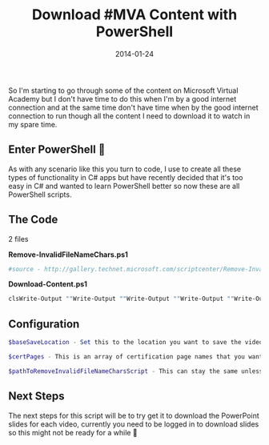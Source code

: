 ﻿---
title: 'Download #MVA Content with PowerShell'
date: 2014-01-24
tags: ['Microsoft Virtual Academy', 'PowerShell']
draft: false
summary: 'So I''m starting to go through some of the content on Microsoft Virtual Academy but I don''t have time to do this when I''m by a good internet connection and at the same time don''t have time when by the good internet connection to run though all the content I need to download it to watch in my spare time.'
---

So I'm starting to go through some of the content on Microsoft Virtual Academy but I don't have time to do this when I'm by a good internet connection and at the same time don't have time when by the good internet connection to run though all the content I need to download it to watch in my spare time.
 
## Enter PowerShell 🙂
 
As with any scenario like this you turn to code, I use to create all these types of functionality in C# apps but have recently decided that it's too easy in C# and wanted to learn PowerShell better so now these are all PowerShell scripts.
 
## The Code
 
2 files
 
**Remove-InvalidFileNameChars.ps1**
 
```powershell
#source - http://gallery.technet.microsoft.com/scriptcenter/Remove-Invalid-Characters-39fa17b1#changed slightly for MSVA scriptFunction Remove-InvalidFileNameChars {    <#    .SYNOPSIS    This is a PowerShell function to remove invalid characters from strings to be used as file names.    .DESCRIPTION    The function takes a string parameter called Name and returns a string that has been stripped of invalid file name characters, i.e. *, :, \, /.  The Name parameter will also receive input from the pipeline.    .PARAMETER Name    Specifies the file name to strip of invalid characters.    .INPUTS    Parameter Name accepts System.String objects from the pipeline.    .OUTPUTS    System.String.  Outpus a string object    .EXAMPLE    Remove-InvalidFileNameChars -Name "<This/name\is*an:illegal?filename>"    PS C:\>Thisnameisanillegalfilename    .NOTES    It would be easiest to copy the function from the script file and place it in your profile.  However, you may also dot-source the script to load the function into PowerShell:    i.e. PS C:\>. .\Remove-InvalidFileNameChars.ps1    #>    [CmdletBinding()]    param([Parameter(Mandatory=$true,        Position=0,        ValueFromPipeline=$true,         ValueFromPipelineByPropertyName=$true)]        [String]$Name    )    $result = [RegEx]::Replace($Name, "[{0}]" -f ([RegEx]::Escape([String][System.IO.Path]::GetInvalidFileNameChars())), '')    $result = $result.Replace("Microsoft-Virtual-Academy", "")    while($result.Contains("--"))    {        $result = $result.Replace("--", "-")    }    return $result.Trim("-")}
```

**Download-Content.ps1**

```powershell
clsWrite-Output ""Write-Output ""Write-Output ""Write-Output ""Write-Output ""Write-Output ""Write-Output ""Write-Output ""Write-Output ""Write-Output ""Write-Output "Starting"$certPages = $("mcsd-application-lifecycle-management","mcsd-windows-store-apps-certification","mcsd-web-apps-certification")$baseSaveLocation = "Z:\Learning\Microsoft Virtual Academy"$pathToRemoveInvalidFileNameCharsScript = "$baseSaveLocation\Remove-InvalidFileNameChars.ps1"#------------Don't edit below here----------------#. "$pathToRemoveInvalidFileNameCharsScript"    foreach($certPage in $certPages){    $certUrl="http://www.microsoft.com/learning/en-us/$certPage.aspx"    Write-Output "Downloading Page: $certUrl"    $pageHtml=invoke-webrequest -uri $certUrl    $destination="$baseSaveLocation\$(Remove-InvalidFileNameChars $certPage.Replace(" ","-"))"    if (!(Test-Path $destination)) {        New-Item -ItemType directory -Path $destination    }        $filteredLinks = $pageHtml.Links | Where-Object { $_.href.ToLower().StartsWith("http://www.microsoftvirtualacademy.com/training-courses/") }     foreach($link in $filteredLinks)    {                Write-Output "Downloading Page: $($link.href)"        $trainingPageHtml=invoke-webrequest -uri $link.href                [string]$trainingTitle = $trainingPageHtml.AllElements | Where-Object { $_.tagName.ToLower().StartsWith("title") } | Select-Object -ExpandProperty innerText {$_}        $trainingTitle = $trainingTitle.Trim()        $trainingDestination="$destination\$($link.innerText)-$(Remove-InvalidFileNameChars $trainingTitle.Replace(" ","-"))"        if (!(Test-Path $trainingDestination)) {            New-Item -ItemType directory -Path $trainingDestination        }        $idEducationTypePattern = [regex]"parent='(?<idEducationType>[^']*)'"        [int]$idEducationType = $idEducationTypePattern.Match($trainingPageHtml.Content).Groups["idEducationType"].Value        $jsonPostDataPattern = [regex]'showNextPanelEducationTypes((?<idEducationTypeSelected>[^"]*),(?<idEducationLevelSelected>[^"]*),(?<isApproved>[^"]*),(?<numControl>[^"]*),this)'        foreach($jsonPostData in $jsonPostDataPattern.Matches($trainingPageHtml.Content))        {            [int]$idEducationTypeSelected = $jsonPostData.Groups["idEducationTypeSelected"].Value.TrimStart("(")            [int]$idEducationLevelSelected = $jsonPostData.Groups["idEducationLevelSelected"].Value            [int]$numControl = $jsonPostData.Groups["numControl"].Value            $isApproved = $jsonPostData.Groups["isApproved"].Value            $jsonPostUri = "http://www.microsoftvirtualacademy.com/Studies/EducationDetails.aspx/ShowNextPanelEducationTypes"            $jsonPostBody = @{                    idEducationTypeSelected = "$idEducationTypeSelected";                    idEducationLevelSelected = $idEducationLevelSelected;                    isSubscribe = $true;                    selectedIsEnabled = "true";                    numControl = $numControl;                    idEducationType = "$idEducationType";                    isApproved = "$isApproved";                    culture="en-US"                 }| ConvertTo-Json             $jsonInvokeResult = Invoke-RestMethod -Method Post -Uri $jsonPostUri -ContentType "application/json" -Body $jsonPostBody                     $ctIDPattern = [regex]'openEmbeddedVideo((?<Id>.+));'            foreach($ctID in $ctIDPattern.Matches($jsonInvokeResult.d.HtmlResponseMaterials))            {                $Id = $ctID.Groups["Id"].Value.TrimStart("(").Split(',')[0]                $uriForTrainingVideo = "http://www.microsoftvirtualacademy.com/Content/ViewContent.aspx?et=$idEducationType&m=$idEducationTypeSelected&ct=$Id"                            Write-Output "Downloading Page: $uriForTrainingVideo"                $trainingVideoPageHtml=invoke-webrequest -uri $uriForTrainingVideo                        [string]$trainingVideoTitle = $trainingVideoPageHtml.AllElements | Where-Object { $_.tagName.ToLower().StartsWith("title") } | Select-Object -ExpandProperty innerText {$_}                 $trainingVideoTitle = $trainingVideoTitle.Trim()                [string]$videoMp4Link = $trainingVideoPageHtml.Links | Where-Object {$_.href.EndsWith(".mp4") -and $_.outerText -eq "MP4"} | Select-Object -ExpandProperty href {$_}                 $urlFileName = $($videoMp4Link.split("/")[-1])                $videoMp4LocalFullName = "$($trainingDestination +"\" + $(Remove-InvalidFileNameChars $trainingVideoTitle.Replace(" ","-"))).mp4"                if(!(Test-Path ($videoMp4LocalFullName)))                 {                    Write-Output "Downloading Video: $trainingVideoTitle to $videoMp4LocalFullName"                    Start-BitsTransfer "$videoMp4Link" $videoMp4LocalFullName                }            }        }    }}Write-Output "Done"
```

## Configuration

```powershell
$baseSaveLocation - Set this to the location you want to save the videos to

$certPages - This is an array of certification page names that you want to download content from, i.e.: for MCSD: Application Lifecycle Management which has a url [http://www.microsoft.com/learning/en-us/mcsd-application-lifecycle-management.aspx](http://www.microsoft.com/learning/en-us/mcsd-application-lifecycle-management.aspx "http://www.microsoft.com/learning/en-us/mcsd-application-lifecycle-management.aspx"), the page name would be mcsd-application-lifecycle-management. Note that you will exclude the extension.

$pathToRemoveInvalidFileNameCharsScript - This can stay the same unless you have placed the first script in a difference location to the base location.
```

## Next Steps

The next steps for this script will be to try get it to download the PowerPoint slides for each video, currently you need to be logged in to download slides so this might not be ready for a while 🙂

